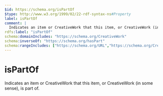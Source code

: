 ```yaml
---
$id: https://schema.org/isPartOf
$type: http://www.w3.org/1999/02/22-rdf-syntax-ns#Property
label: isPartOf
comment: |
  Indicates an item or CreativeWork that this item, or CreativeWork (in some sense), is part of.
rdfs:label: "isPartOf"
schema:domainIncludes: "https://schema.org/CreativeWork"
schema:inverseOf: "https://schema.org/hasPart"
schema:rangeIncludes: ["https://schema.org/URL","https://schema.org/CreativeWork"]
---
```


# isPartOf

Indicates an item or CreativeWork that this item, or CreativeWork (in some sense), is part of.

